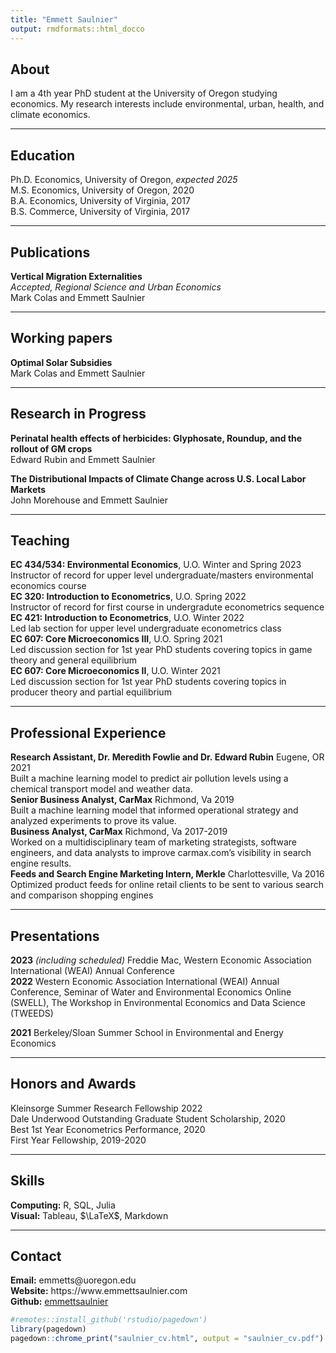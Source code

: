 ```yaml
---
title: "Emmett Saulnier"
output: rmdformats::html_docco
---
```


## About  
I am a 4th year PhD student at the University of Oregon studying economics. My research interests include environmental, urban, health, and climate economics.

---

## Education

Ph.D. Economics, University of Oregon, *expected 2025*  
M.S. Economics, University of Oregon, 2020  
B.A. Economics, University of Virginia, 2017  
B.S. Commerce, University of Virginia, 2017

---

## Publications 

**Vertical Migration Externalities**   
*Accepted, Regional Science and Urban Economics*  
Mark Colas and Emmett Saulnier    

---

## Working papers 

**Optimal Solar Subsidies**  
Mark Colas and Emmett Saulnier  

---

## Research in Progress  


**Perinatal health effects of herbicides: Glyphosate, Roundup, and the rollout of GM crops**  
Edward Rubin and Emmett Saulnier  

**The Distributional Impacts of Climate Change across U.S. Local Labor Markets**  
John Morehouse and Emmett Saulnier  

---

## Teaching  


**EC 434/534: Environmental Economics**, U.O. Winter and Spring 2023  
Instructor of record for upper level undergraduate/masters environmental economics course     
**EC 320: Introduction to Econometrics**, U.O. Spring 2022  
Instructor of record for first course in undergradute econometrics sequence  
**EC 421: Introduction to Econometrics**, U.O. Winter 2022  
Led lab section for upper level undergraduate econometrics class  
**EC 607: Core Microeconomics III**, U.O. Spring 2021   
Led discussion section for 1st year PhD students covering topics in game theory and general equilibrium  
**EC 607: Core Microeconomics II**, U.O. Winter 2021  
Led discussion section for 1st year PhD students covering topics in producer theory and partial equilibrium  


---

## Professional Experience  

**Research Assistant, Dr. Meredith Fowlie and Dr. Edward Rubin** Eugene, OR 2021  
Built a machine learning model to predict air pollution levels using a chemical transport model and weather data.  
**Senior Business Analyst, CarMax** Richmond, Va 2019  
Built a machine learning model that informed operational strategy and analyzed experiments to prove its value.   
**Business Analyst, CarMax** Richmond, Va 2017-2019  
Worked on a multidisciplinary team of marketing strategists, software engineers, and data analysts to improve carmax.com's visibility in search engine results.  
**Feeds and Search Engine Marketing Intern, Merkle** Charlottesville, Va 2016   
Optimized product feeds for online retail clients to be sent to various search and comparison shopping engines

---

## Presentations  

**2023** *(including scheduled)* Freddie Mac, Western Economic Association International (WEAI) Annual Conference  
**2022** Western Economic Association International (WEAI) Annual Conference, Seminar of Water and Environmental Economics Online (SWELL), The Workshop in Environmental Economics and Data Science (TWEEDS)  

**2021** Berkeley/Sloan Summer School in Environmental and Energy Economics  

---  

## Honors and Awards  

Kleinsorge Summer Research Fellowship 2022  
Dale Underwood Outstanding Graduate Student Scholarship, 2020  
Best 1st Year Econometrics Performance, 2020  
First Year Fellowship, 2019-2020

---   

## Skills 
**Computing:** R, SQL, Julia  
**Visual:** Tableau, $\LaTeX$, Markdown  


---  

## Contact  
**Email:** emmetts@uoregon.edu  
**Website:** https://www.emmettsaulnier.com  
**Github:** [emmettsaulnier](https://github.com/emmettsaulnier)


```R
#remotes::install_github('rstudio/pagedown')
library(pagedown)
pagedown::chrome_print("saulnier_cv.html", output = "saulnier_cv.pdf")
```


